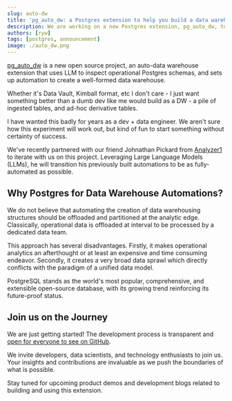 ```yaml
---
slug: auto-dw
title: 'pg_auto_dw: a Postgres extension to help you build a data warehouse with AI'
description: We are working on a new Postgres extension, pg_auto_dw, to help you build a data warehouse with AI.
authors: [ryw]
tags: [postgres, announcement]
image: ./auto_dw.png
---
```



[pg_auto_dw](https://github.com/tembo-io/pg_auto_dw) is a new open source project, an auto-data warehouse extension that uses LLM to inspect operational Postgres schemas, and sets up automation to create a well-formed data warehouse. 

Whether it's Data Vault, Kimball format, etc I don't care - I just want something better than a dumb dev like me would build as a DW - a pile of ingested tables, and ad-hoc derivative tables. 

I have wanted this badly for years as a dev + data engineer. We aren't sure how this experiment will work out, but kind of fun to start something without certainty of success. 

We've recently partnered with our friend Johnathan Pickard from [Analyzer1](https://www.analyzer1.com/) to iterate with us on this project. Leveraging Large Language Models (LLMs), he will transition his previously built automations to be as fully-automated as possible.

## Why Postgres for Data Warehouse Automations?  

We do not believe that automating the creation of data warehousing structures should be offloaded and partitioned at the analytic edge.  Classically, operational data is offloaded at interval to be processed by a dedicated data team. 

This approach has several disadvantages. Firstly, it makes operational analytics an afterthought or at least an expensive and time consuming endeavor.  Secondly, it creates a very broad data sprawl which directly conflicts with the paradigm of a unified data model.  

PostgreSQL stands as the world's most popular, comprehensive, and extensible open-source database, with its growing trend reinforcing its future-proof status.

## Join us on the Journey

We are just getting started! The development process is transparent and [open for everyone to see on GitHub](https://github.com/tembo-io/pg_auto_dw). 

We invite developers, data scientists, and technology enthusiasts to join us. Your insights and contributions are invaluable as we push the boundaries of what is possible.

Stay tuned for upcoming product demos and development blogs related to building and using this extension. 
